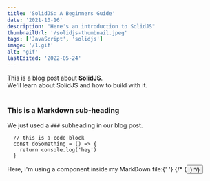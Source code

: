 ```yaml
---
title: 'SolidJS: A Beginners Guide'
date: '2021-10-16'
description: "Here's an introduction to SolidJS"
thumbnailUrl: '/solidjs-thumbnail.jpeg'
tags: ['JavaScript', 'solidjs']
image: '/1.gif'
alt: 'gif'
lastEdited: '2022-05-24'
---
```


<div>
  This is a blog post about <strong>SolidJS</strong>. <br />
  We'll learn about SolidJS and how to build with it.
</div>

<br />

### This is a Markdown sub-heading

We just used a `###` subheading in our blog post.

```
  // this is a code block
  const doSomething = () => {
    return console.log('hey')
  }
```

<div>
  Here, I'm using a component inside my MarkDown file:{' '}
  {/* {<Button text={'Click me'} />} */}
</div>

